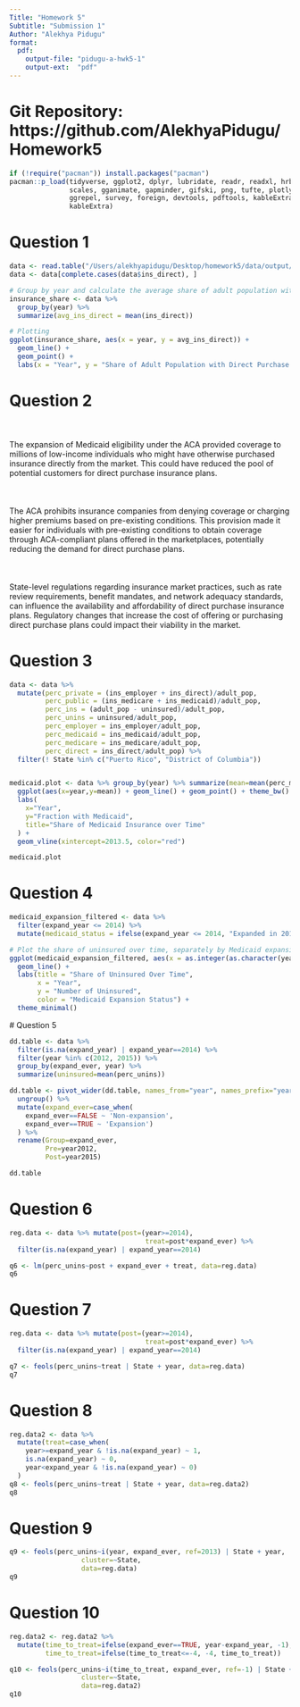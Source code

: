 ```yaml
---
Title: "Homework 5"
Subtitle: "Submission 1"
Author: "Alekhya Pidugu"
format:
  pdf:
    output-file: "pidugu-a-hwk5-1"
    output-ext:  "pdf"
---
```

# Git Repository: https://github.com/AlekhyaPidugu/Homework5

```r
if (!require("pacman")) install.packages("pacman")
pacman::p_load(tidyverse, ggplot2, dplyr, lubridate, readr, readxl, hrbrthemes, fixest,
               scales, gganimate, gapminder, gifski, png, tufte, plotly, OECD,
               ggrepel, survey, foreign, devtools, pdftools, kableExtra, modelsummary,
               kableExtra)

```

\newpage
# Question 1
```r
data <- read.table("/Users/alekhyapidugu/Desktop/homework5/data/output/acs_medicaid.txt", header = TRUE, sep = "\t")
data <- data[complete.cases(data$ins_direct), ]

# Group by year and calculate the average share of adult population with direct purchase health insurance
insurance_share <- data %>%
  group_by(year) %>%
  summarize(avg_ins_direct = mean(ins_direct))

# Plotting
ggplot(insurance_share, aes(x = year, y = avg_ins_direct)) +
  geom_line() +
  geom_point() +
  labs(x = "Year", y = "Share of Adult Population with Direct Purchase Health Insurance", title = "Share of Adult Population with Direct Purchase Health Insurance Over Time")

```

\newpage
# Question 2
 <br>  
The expansion of Medicaid eligibility under the ACA provided coverage to millions of low-income individuals who might have otherwise purchased insurance directly from the market. This could have reduced the pool of potential customers for direct purchase insurance plans.<br>  
 <br>  
The ACA prohibits insurance companies from denying coverage or charging higher premiums based on pre-existing conditions. This provision made it easier for individuals with pre-existing conditions to obtain coverage through ACA-compliant plans offered in the marketplaces, potentially reducing the demand for direct purchase plans.<br>  
 <br>  
State-level regulations regarding insurance market practices, such as rate review requirements, benefit mandates, and network adequacy standards, can influence the availability and affordability of direct purchase insurance plans. Regulatory changes that increase the cost of offering or purchasing direct purchase plans could impact their viability in the market.
<br>  

\newpage
# Question 3
```r
data <- data %>%
  mutate(perc_private = (ins_employer + ins_direct)/adult_pop,
         perc_public = (ins_medicare + ins_medicaid)/adult_pop,
         perc_ins = (adult_pop - uninsured)/adult_pop,
         perc_unins = uninsured/adult_pop,
         perc_employer = ins_employer/adult_pop,
         perc_medicaid = ins_medicaid/adult_pop,
         perc_medicare = ins_medicare/adult_pop,
         perc_direct = ins_direct/adult_pop) %>%
  filter(! State %in% c("Puerto Rico", "District of Columbia"))


medicaid.plot <- data %>% group_by(year) %>% summarize(mean=mean(perc_medicaid)) %>%
  ggplot(aes(x=year,y=mean)) + geom_line() + geom_point() + theme_bw() +
  labs(
    x="Year",
    y="Fraction with Medicaid",
    title="Share of Medicaid Insurance over Time"
  ) +
  geom_vline(xintercept=2013.5, color="red")

medicaid.plot
  ```

\newpage
# Question 4
```r
medicaid_expansion_filtered <- data %>%
  filter(expand_year <= 2014) %>%
  mutate(medicaid_status = ifelse(expand_year <= 2014, "Expanded in 2014 or before", "Did not expand or expanded after 2014"))

# Plot the share of uninsured over time, separately by Medicaid expansion status
ggplot(medicaid_expansion_filtered, aes(x = as.integer(as.character(year)), y = uninsured, color = medicaid_status)) +
  geom_line() +
  labs(title = "Share of Uninsured Over Time",
       x = "Year",
       y = "Number of Uninsured",
       color = "Medicaid Expansion Status") +
  theme_minimal()
  ```

  \newpage
# Question 5
```r

dd.table <- data %>% 
  filter(is.na(expand_year) | expand_year==2014) %>%
  filter(year %in% c(2012, 2015)) %>%  
  group_by(expand_ever, year) %>%
  summarize(uninsured=mean(perc_unins))

dd.table <- pivot_wider(dd.table, names_from="year", names_prefix="year", values_from="uninsured") %>% 
  ungroup() %>%
  mutate(expand_ever=case_when(
    expand_ever==FALSE ~ 'Non-expansion',
    expand_ever==TRUE ~ 'Expansion')
  ) %>%
  rename(Group=expand_ever,
         Pre=year2012,
         Post=year2015)

dd.table
```

\newpage
# Question 6
```r
reg.data <- data %>% mutate(post=(year>=2014),
                                  treat=post*expand_ever) %>%
  filter(is.na(expand_year) | expand_year==2014)

q6 <- lm(perc_unins~post + expand_ever + treat, data=reg.data)
q6
```

\newpage
# Question 7
```r
reg.data <- data %>% mutate(post=(year>=2014),
                                  treat=post*expand_ever) %>%
  filter(is.na(expand_year) | expand_year==2014)

q7 <- feols(perc_unins~treat | State + year, data=reg.data)
q7
```

\newpage
# Question 8
```r
reg.data2 <- data %>% 
  mutate(treat=case_when(
    year>=expand_year & !is.na(expand_year) ~ 1,
    is.na(expand_year) ~ 0,
    year<expand_year & !is.na(expand_year) ~ 0)
  )
q8 <- feols(perc_unins~treat | State + year, data=reg.data2)
q8 
```

\newpage
# Question 9
```r
q9 <- feols(perc_unins~i(year, expand_ever, ref=2013) | State + year,
                  cluster=~State,
                  data=reg.data)
q9
```

\newpage
# Question 10
```r
reg.data2 <- reg.data2 %>%
  mutate(time_to_treat=ifelse(expand_ever==TRUE, year-expand_year, -1),
         time_to_treat=ifelse(time_to_treat<=-4, -4, time_to_treat))

q10 <- feols(perc_unins~i(time_to_treat, expand_ever, ref=-1) | State + year,
                  cluster=~State,
                  data=reg.data2)
q10
```